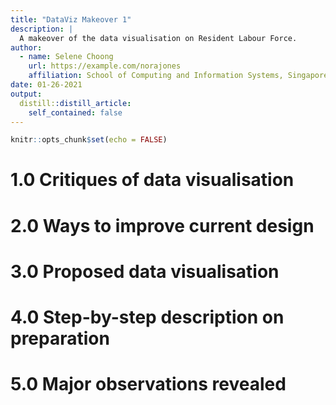```yaml
---
title: "DataViz Makeover 1"
description: |
  A makeover of the data visualisation on Resident Labour Force.
author:
  - name: Selene Choong
    url: https://example.com/norajones
    affiliation: School of Computing and Information Systems, Singapore Management University
date: 01-26-2021
output:
  distill::distill_article:
    self_contained: false
---
```



```r
knitr::opts_chunk$set(echo = FALSE)
```

# 1.0 Critiques of data visualisation


# 2.0 Ways to improve current design


# 3.0 Proposed data visualisation


# 4.0 Step-by-step description on preparation


# 5.0 Major observations revealed